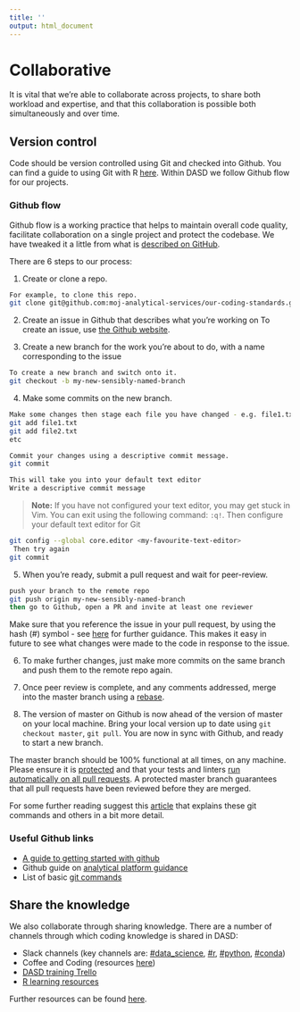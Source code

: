 ```yaml
---
title: ''
output: html_document
---
```


# Collaborative {#collaborate}

It is vital that we're able to collaborate across projects, to share both workload and expertise, and that this collaboration is possible both simultaneously and over time.

## Version control {#versioncontrol}
Code should be version controlled using Git and checked into Github.
You can find a guide to using Git with R [here](http://happygitwithr.com/). Within DASD we follow Github flow for our projects. 

### Github flow{-#flow}  

Github flow is a working practice that helps to maintain overall code quality, facilitate collaboration on a single project  and protect the codebase. We have tweaked it a little from what is [described on GitHub][231].

There are 6 steps to our process:  

1. Create or clone a repo.
```sh
For example, to clone this repo.
git clone git@github.com:moj-analytical-services/our-coding-standards.git
```

2. Create an issue in Github that describes what you're working on
To create an issue, use [the Github website](https://guides.github.com/features/issues/).

3. Create a new branch for the work you're about to do, with a name corresponding to the issue
```sh
To create a new branch and switch onto it.
git checkout -b my-new-sensibly-named-branch
```

4. Make some commits on the new branch.
```sh
Make some changes then stage each file you have changed - e.g. file1.txt and file2.txt.
git add file1.txt
git add file2.txt
etc

Commit your changes using a descriptive commit message.
git commit

This will take you into your default text editor
Write a descriptive commit message
```
>**Note:**
>If you have not configured your text editor, you may get stuck in Vim. You can exit using the following command: `:q!`. Then configure your default text editor for Git

```sh
git config --global core.editor <my-favourite-text-editor>
 Then try again
git commit
```

5. When you're ready, submit a pull request and wait for peer-review.
```sh
push your branch to the remote repo
git push origin my-new-sensibly-named-branch
then go to Github, open a PR and invite at least one reviewer
```

Make sure that you reference the issue in your pull request, by using the hash (#) symbol - see [here](https://help.github.com/articles/autolinked-references-and-urls/) for further guidance.  This makes it easy in future to see what changes were made to the code in response to the issue.

6. To make further changes, just make more commits on the same branch and push them to the remote repo again.

7. Once peer review is complete, and any comments addressed, merge into the master branch using a [rebase](https://github.com/blog/2243-rebase-and-merge-pull-requests).

8. The version of master on Github is now ahead of the version of master on your local machine.  Bring your local version up to date using `git checkout master`, `git pull`.  You are now in sync with Github, and ready to start a new branch.

The master branch should be 100% functional at all times, on any machine.  Please ensure it is [protected](https://help.github.com/articles/about-protected-branches/) and that your tests and linters [run automatically on all pull requests](https://help.github.com/en/actions/automating-your-workflow-with-github-actions).  A protected master branch guarantees that all pull requests have been reviewed before they are merged.

For some further reading suggest this [article][232] that explains these git commands and others in a bit more detail.

[231]: https://guides.github.com/introduction/flow/
[232]: https://gist.github.com/blackfalcon/8428401
[233]:https://jennybc.github.io/2014-05-12-ubc/ubc-r/session2.4_github.html
[234]:https://user-guidance.services.alpha.mojanalytics.xyz/github.html#creating-your-project-repo-on-github
[235]:https://guides.github.com/introduction/git-handbook/

### Useful Github links {-#gitlink}

* [A guide to getting started with github][233]  
* Github guide on [analytical platform guidance][234]  
* List of basic [git commands][235] 

## Share the knowledge {#knowledge}

We also collaborate through sharing knowledge. There are a number of channels through which coding knowledge is shared in DASD:  

* Slack channels (key channels are: [#data_science][236], [#r][237], [#python][238], [#conda][2312])  
* Coffee and Coding (resources [here][239])  
* [DASD training Trello][2310]  
* [R learning resources][2311]

Further resources can be found [here](#ksresources).

[236]: https://app.slack.com/client/T1PU1AP6D/C1Z8Q18LS
[237]: https://app.slack.com/client/T1PU1AP6D/C1PUCG719
[238]: https://app.slack.com/client/T1PU1AP6D/C1Q09V86S
[239]: https://github.com/moj-analytical-services/Coffee-and-Coding
[2310]: https://trello.com/b/zAwm6sCc/dasd-training
[2311]: https://docs.google.com/document/d/1R4hBMf26T9HEnCdVz56PpZhwiCv5RhberYL3BxOSKsA/edit
[2312]: https://app.slack.com/client/T1PU1AP6D/CSP8603CK